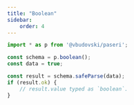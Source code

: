 ```yaml
---
title: "Boolean"
sidebar:
    order: 4
---
```


```typescript
import * as p from '@vbudovski/paseri';

const schema = p.boolean();
const data = true;

const result = schema.safeParse(data);
if (result.ok) {
    // result.value typed as `boolean`.
}
```
